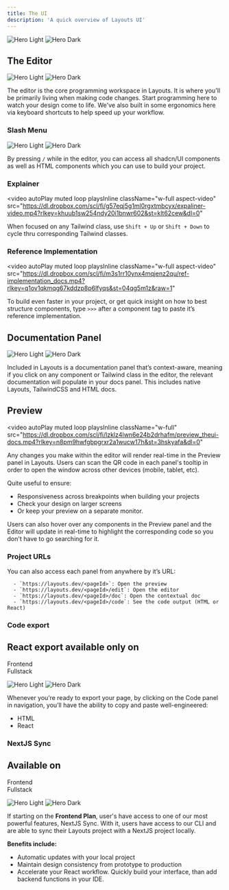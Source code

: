 ```yaml
---
title: The UI
description: 'A quick overview of Layouts UI'
---
```

<img
  className="block dark:hidden"
  src="/images/hero-graphic-UI.svg"
  alt="Hero Light"
/>
<img
  className="hidden dark:block"
  src="/images/hero-graphic-UI.svg"
  alt="Hero Dark"
/>


## The Editor 

 <img
  className="block dark:hidden"
  src="/images/editor_graphic.svg"
  alt="Hero Light"
/>
<img
  className="hidden dark:block"
  src="/images/editor_graphic.svg"
  alt="Hero Dark"
/>

  The editor is the core programming workspace in Layouts. It is where you'll be primarily living when making code changes. Start programming here to watch your design come to life. We've also built in some ergonomics here via keyboard shortcuts to help speed up your workflow.  

### Slash Menu
 <img
  className="block dark:hidden"
  src="/images/slash_graphic.svg"
  alt="Hero Light"
/>
<img
  className="hidden dark:block"
  src="/images/slash_graphic.svg"
  alt="Hero Dark"
/>

By pressing `/` while in the editor, you can access all shadcn/UI components as well as HTML components which you can use to build your project.

### Explainer
 <video
  autoPlay
  muted
  loop
  playsInline
  className="w-full aspect-video"
  src="https://dl.dropbox.com/scl/fi/g57eqj5g1ml0rgxtmbcyx/expaliner-video.mp4?rlkey=khuub1sw254ndy20i1bnwr602&st=klt62cew&dl=0"
></video>

When focused on any Tailwind class, use `Shift + Up` or `Shift + Down` to cycle thru corresponding Tailwind classes.

### Reference Implementation
<video
  autoPlay
  muted
  loop
  playsInline
  className="w-full aspect-video"
  src="https://dl.dropbox.com/scl/fi/m3s1rr10ynx4mqjenz2qu/ref-implementation_docs.mp4?rlkey=q1ov1qkmqg67kddzp8p6lfyqs&st=04qg5m1z&raw=1"
></video>

To build even faster in your project, or get quick insight on how to best structure components, type `>>>` after a component tag to paste it’s reference implementation. 


## Documentation Panel
<img
  className="block dark:hidden"
  src="/images/docspanel-graphic.svg"
  alt="Hero Light"
/>
<img
  className="hidden dark:block"
  src="/images/docspanel-graphic.svg"
  alt="Hero Dark"
/>

Included in Layouts is a documentation panel that’s context-aware, meaning if you click on any component or Tailwind class in the editor, the relevant documentation will populate in your docs panel.
This includes native Layouts, TailwindCSS and HTML docs.

## Preview
<video
  autoPlay
  muted
  loop
  playsInline
  className="w-full"
  src="https://dl.dropbox.com/scl/fi/lzklz4lwn6e24b2drhafm/preview_theui-docs.mp4?rlkey=n8pm9hwfgbpgrxr2a1wucw17h&st=3hskyafa&dl=0"
></video>

Any changes you make within the editor will render real-time in the Preview panel in Layouts. Users can scan the QR code in each panel's tooltip in order to open the window across other devices (mobile, tablet, etc). 

Quite useful to ensure:
- Responsiveness across breakpoints when building your projects
- Check your design on larger screens
- Or keep your preview on a separate monitor.

Users can also hover over any components in the Preview panel and the Editor will update in real-time to highlight the corresponding code so you don't have to go searching for it.  


### Project URLs

You can also access each panel from anywhere by it’s URL:

      - `https://layouts.dev/<pageId>`: Open the preview 
      - `https://layouts.dev/<pageId>/edit`: Open the editor
      - `https://layouts.dev/<pageId>/doc`: Open the contextual doc
      - `https://layouts.dev/<pageId>/code`: See the code output (HTML or React)

### Code export

<div id="line_1" class="justify-start flex mt-[24px] gap-2 mb-[24px] items-center">
  <h2 id="line_2" class="font-medium text-gray-800 text-base">React export available only on</h2>
    <div id="line_3" class="border bg-gradient-to-b from-blue-50 via-indigo-100 to-blue-100 border-blue-500/20 rounded-md py-0.5 px-1 h-min flex flex-col shadow-sm shadow-blue-500/20 w-fit items-center">
      <span class="text-[10px] font-medium text-blue-500">Frontend</span>
    </div>
	<div id="line_3" class="border bg-gradient-to-b from-green-50 to-green-100 border-green-500/20 rounded-md py-0.5 px-1 h-min flex flex-col shadow-sm shadow-green-500/20 w-fit items-center">
      <span class="text-[10px] font-medium text-green-700">Fullstack</span>
    </div>
</div> 

<img
  className="block dark:hidden"
  src="/images/code_export.svg"
  alt="Hero Light"
/>
<img
  className="hidden dark:block"
  src="/images/code_export.svg"
  alt="Hero Dark"
/>

Whenever you’re ready to export your page, by clicking on the Code panel in navigation, you’ll have the ability to copy and paste well-engineered:
- HTML 
- React



### NextJS Sync

  <div id="line_1" class="justify-start flex mt-[24px] gap-2 mb-[24px] items-center">
  <h2 id="line_2" class="font-medium text-gray-800 text-base">Available on</h2>
    <div id="line_3" class="border bg-gradient-to-b from-blue-50 via-indigo-100 to-blue-100 border-blue-500/20 rounded-md py-0.5 px-1 h-min flex flex-col shadow-sm shadow-blue-500/20 w-fit items-center">
      <span class="text-[10px] font-medium text-blue-500">Frontend</span>
    </div>
	<div id="line_3" class="border bg-gradient-to-b from-green-50 to-green-100 border-green-500/20 rounded-md py-0.5 px-1 h-min flex flex-col shadow-sm shadow-green-500/20 w-fit items-center">
      <span class="text-[10px] font-medium text-green-700">Fullstack</span>
    </div>
</div> 


<img
  className="block dark:hidden"
  src="/images/code_export.svg"
  alt="Hero Light"
/>
<img
  className="hidden dark:block"
  src="/images/code_export.svg"
  alt="Hero Dark"
/>

If starting on the **Frontend Plan**, user's have access to one of our most powerful features, NextJS Sync. With it, users have access to our CLI and are able to sync their Layouts project with a NextJS project locally.

**Benefits include:**
- Automatic updates with your local project 
- Maintain design consistency from prototype to production
- Accelerate your React workflow. Quickly build your interface, than add backend functions in your IDE. 


